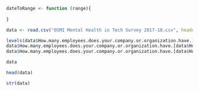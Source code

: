 ```r
dateToRange <- function (range){
  
}
```

```r
data <- read.csv("OSMI Mental Health in Tech Survey 2017-18.csv", header=TRUE)

levels(data$How.many.employees.does.your.company.or.organization.have.) <- c(levels(data$How.many.employees.does.your.company.or.organization.have.), "1-5", "6-25")
data$How.many.employees.does.your.company.or.organization.have.[data$How.many.employees.does.your.company.or.organization.have.=="5-Jan"] <- "1-5"
data$How.many.employees.does.your.company.or.organization.have.[data$How.many.employees.does.your.company.or.organization.have.=="25-Jun"] <- "6-25"

data
```

```r
head(data)
```

```r
str(data)
```

